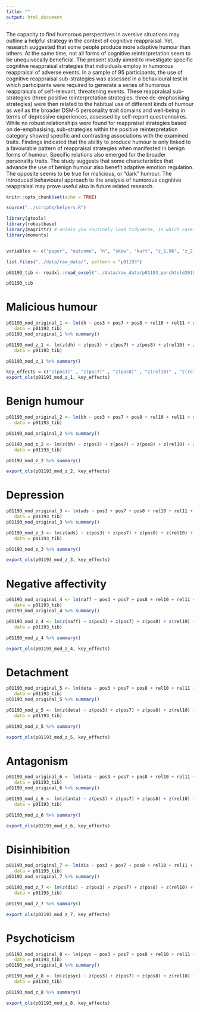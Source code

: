 ```yaml
---
title: ""
output: html_document
---
```


The capacity to find humorous perspectives in aversive situations may outline a helpful
strategy in the context of cognitive reappraisal. Yet, research suggested that some people
produce more adaptive humour than others. At the same time, not all forms of cognitive reinterpretation
seem to be unequivocally beneficial. The present study aimed to investigate
specific cognitive reappraisal strategies that individuals employ in humorous reappraisal of
adverse events. In a sample of 95 participants, the use of cognitive reappraisal sub-strategies
was assessed in a behavioural test in which participants were required to generate a
series of humorous reappraisals of self-relevant, threatening events. These reappraisal
sub-strategies (three positive reinterpretation strategies, three de-emphasising strategies)
were then related to the habitual use of different kinds of humour as well as the broader
DSM-5 personality trait domains and well-being in terms of depressive experiences,
assessed by self-report questionnaires. While no robust relationships were found for reappraisal
strategies based on de-emphasising, sub-strategies within the positive reinterpretation
category showed specific and contrasting associations with the examined traits.
Findings indicated that the ability to produce humour is only linked to a favourable pattern of
reappraisal strategies when manifested in benign forms of humour. Specific relations also
emerged for the broader personality traits. The study suggests that some characteristics
that advance the use of benign humour also benefit adaptive emotion regulation. The opposite
seems to be true for malicious, or "dark" humour. The introduced behavioural approach
to the analysis of humorous cognitive reappraisal may prove useful also in future related
research.

```r
knitr::opts_chunk$set(echo = TRUE)

source("../scripts/helpers.R")

library(gtools)
library(robustbase)
library(magrittr) # unless you routinely load tidyverse, in which case leave this one out. You just need it for the pipe. 
library(moments)


variables <- c("paper", "outcome", "n", "skew", "kurt", "z_1.96", "z_2.58", "z_3.29", "mode_n", "var", "var_ratio")

list.files("../data/raw_data/", pattern = "p01193")

p01193_tib <- readxl::read_excel("../data/raw_data/p01193_perchtold2019_pone.0211618.s002.xlsx")

p01193_tib
```

# Malicious humour

```r
p01193_mod_original_1 <- lm(dh ~ pos3 + pos7 + pos8 + rel10 + rel11 + rel14, 
   data = p01193_tib) 
p01193_mod_original_1 %>% summary()
```

```r
p01193_mod_z_1 <- lm(z(dh) ~ z(pos3) + z(pos7) + z(pos8) + z(rel10) + z(rel11) + z(rel14), 
   data = p01193_tib) 

p01193_mod_z_1 %>% summary()
```

```r
key_effects = c("z(pos3)" , "z(pos7)" , "z(pos8)" , "z(rel10)" , "z(rel11)" , "z(rel14)")
export_ols(p01193_mod_z_1, key_effects)
```




# Benign humour


```r
p01193_mod_original_2 <- lm(bh ~ pos3 + pos7 + pos8 + rel10 + rel11 + rel14, 
   data = p01193_tib) 

p01193_mod_original_2 %>% summary()
```


```r
p01193_mod_z_2 <- lm(z(bh) ~ z(pos3) + z(pos7) + z(pos8) + z(rel10) + z(rel11) + z(rel14), 
   data = p01193_tib) 

p01193_mod_z_2 %>% summary()
```

```r
export_ols(p01193_mod_z_2, key_effects)
```



# Depression

```r
p01193_mod_original_3 <- lm(ads ~ pos3 + pos7 + pos8 + rel10 + rel11 + rel14, 
   data = p01193_tib) 
p01193_mod_original_3 %>% summary()
```

```r
p01193_mod_z_3 <- lm(z(ads) ~ z(pos3) + z(pos7) + z(pos8) + z(rel10) + z(rel11) + z(rel14), 
   data = p01193_tib) 

p01193_mod_z_3 %>% summary()
```

```r
export_ols(p01193_mod_z_3, key_effects)
```







# Negative affectivity

```r
p01193_mod_original_4 <- lm(naff ~ pos3 + pos7 + pos8 + rel10 + rel11 + rel14, 
   data = p01193_tib)
p01193_mod_original_4 %>% summary()
```

```r
p01193_mod_z_4 <- lm(z(naff) ~ z(pos3) + z(pos7) + z(pos8) + z(rel10) + z(rel11) + z(rel14), 
   data = p01193_tib) 

p01193_mod_z_4 %>% summary()
```

```r
export_ols(p01193_mod_z_4, key_effects)
```



# Detachment

```r
p01193_mod_original_5 <- lm(deta ~ pos3 + pos7 + pos8 + rel10 + rel11 + rel14, 
   data = p01193_tib) 
p01193_mod_original_5 %>% summary()
```

```r
p01193_mod_z_5 <- lm(z(deta) ~ z(pos3) + z(pos7) + z(pos8) + z(rel10) + z(rel11) + z(rel14), 
   data = p01193_tib) 

p01193_mod_z_5 %>% summary()
```

```r
export_ols(p01193_mod_z_5, key_effects)
```



# Antagonism

```r
p01193_mod_original_6 <- lm(anta ~ pos3 + pos7 + pos8 + rel10 + rel11 + rel14, 
   data = p01193_tib) 
p01193_mod_original_6 %>% summary()
```


```r
p01193_mod_z_6 <- lm(z(anta) ~ z(pos3) + z(pos7) + z(pos8) + z(rel10) + z(rel11) + z(rel14), 
   data = p01193_tib) 

p01193_mod_z_6 %>% summary()
```

```r
export_ols(p01193_mod_z_6, key_effects)
```








# Disinhibition

```r
p01193_mod_original_7 <- lm(dis ~ pos3 + pos7 + pos8 + rel10 + rel11 + rel14, 
   data = p01193_tib) 
p01193_mod_original_7 %>% summary()
```

```r
p01193_mod_z_7 <- lm(z(dis) ~ z(pos3) + z(pos7) + z(pos8) + z(rel10) + z(rel11) + z(rel14), 
   data = p01193_tib) 

p01193_mod_z_7 %>% summary()
```

```r
export_ols(p01193_mod_z_7, key_effects)
```






# Psychoticism

```r
p01193_mod_original_8 <- lm(psyc ~ pos3 + pos7 + pos8 + rel10 + rel11 + rel14, 
   data = p01193_tib) 
p01193_mod_original_8 %>% summary()
```

```r
p01193_mod_z_8 <- lm(z(psyc) ~ z(pos3) + z(pos7) + z(pos8) + z(rel10) + z(rel11) + z(rel14), 
   data = p01193_tib) 

p01193_mod_z_8 %>% summary()
```

```r
export_ols(p01193_mod_z_8, key_effects)
```


